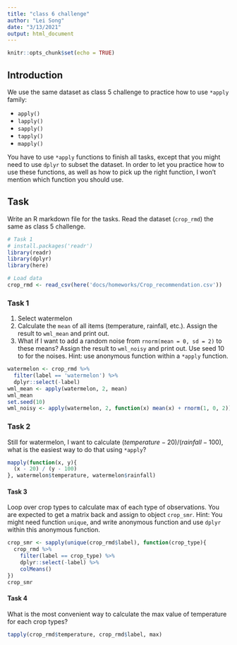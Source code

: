 ```yaml
---
title: "class 6 challenge"
author: "Lei Song"
date: "3/13/2021"
output: html_document
---
```


```r
knitr::opts_chunk$set(echo = TRUE)
```

## Introduction

We use the same dataset as class 5 challenge to practice how to use `*apply` family:

- `apply()`
- `lapply()`
- `sapply()`
- `tapply()`
- `mapply()`

You have to use `*apply` functions to finish all tasks, except that you might need to use `dplyr` to subset the dataset. In order to let you practice how to use these functions, as well as how to pick up the right function, I won't mention which function you should use. 

## Task

Write an R markdown file for the tasks. Read the dataset (`crop_rmd`) the same as class 5 challenge.

```r
# Task 1
# install.packages('readr')
library(readr)
library(dplyr)
library(here)

# Load data
crop_rmd <- read_csv(here('docs/homeworks/Crop_recommendation.csv'))
```

### Task 1

1. Select watermelon
2. Calculate the `mean` of all items (temperature, rainfall, etc.). Assign the result to `wml_mean` and print out.
4. What if I want to add a random noise from `rnorm(mean = 0, sd = 2)` to these means? Assign the result to `wml_noisy` and print out. Use seed 10 to for the noises. Hint: use anonymous function within a `*apply` function.

```r
watermelon <- crop_rmd %>% 
  filter(label == 'watermelon') %>% 
  dplyr::select(-label)
wml_mean <- apply(watermelon, 2, mean)
wml_mean
set.seed(10)
wml_noisy <- apply(watermelon, 2, function(x) mean(x) + rnorm(1, 0, 2))
```

### Task 2

Still for watermelon, I want to calculate $(temperature - 20) / (rainfall - 100)$, what is the easiest way to do that using `*apply`?

```r
mapply(function(x, y){
  (x - 20) / (y - 100)
}, watermelon$temperature, watermelon$rainfall)
```

#### Task 3

Loop over crop types to calculate max of each type of observations. You are expected to get a matrix back and assign to object `crop_smr`. Hint: You might need function `unique`, and write anonymous function and use `dplyr` within this anonymous function.

```r
crop_smr <- sapply(unique(crop_rmd$label), function(crop_type){
  crop_rmd %>% 
    filter(label == crop_type) %>% 
    dplyr::select(-label) %>% 
    colMeans()
})
crop_smr
```

#### Task 4

What is the most convenient way to calculate the max value of temperature for each crop types?

```r
tapply(crop_rmd$temperature, crop_rmd$label, max)
```

